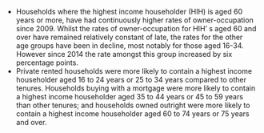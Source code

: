 * Households where the highest income householder (HIH) is aged 60 years or more, have had continuously higher rates of owner-occupation since 2009. Whilst the rates of owner-occupation for HIH’ s aged 60 and over have remained relatively constant of late, the rates for the other age groups have been in decline, most notably for those aged 16-34. However since 2014 the rate amongst this group increased by six percentage points.
* Private rented households were more likely to contain a highest income householder aged 16 to 24 years or 25 to 34 years compared to other tenures. Households buying with a mortgage were more likely to contain a highest income householder aged 35 to 44 years or 45 to 59 years than other tenures; and households owned outright were more likely to contain a highest income householder aged 60 to 74 years or 75 years and over.
